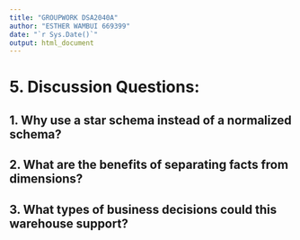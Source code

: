 ---
title: "GROUPWORK DSA2040A"
author: "ESTHER WAMBUI 669399"
date: "`r Sys.Date()`"
output: html_document
---

# 5. Discussion Questions:  

## 1. Why use a star schema instead of a normalized schema? 

## 2. What are the benefits of separating facts from dimensions? 

## 3. What types of business decisions could this warehouse support? 
